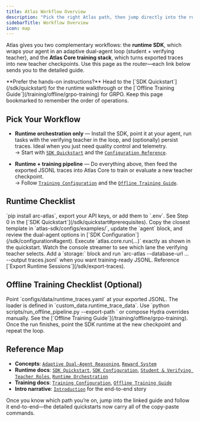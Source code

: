 ```yaml
---
title: Atlas Workflow Overview
description: "Pick the right Atlas path, then jump directly into the runtime or training quickstarts."
sidebarTitle: Workflow Overview
icon: map
---
```


Atlas gives you two complementary workflows: the **runtime SDK**, which wraps your agent in an adaptive dual-agent loop (student + verifying teacher), and the **Atlas Core training stack**, which turns exported traces into new teacher checkpoints. Use this page as the router—each link below sends you to the detailed guide.

<Info>
**Prefer the hands-on instructions?** Head to the [`SDK Quickstart`](/sdk/quickstart) for the runtime walkthrough or the [`Offline Training Guide`](/training/offline/grpo-training) for GRPO. Keep this page bookmarked to remember the order of operations.
</Info>

## Pick Your Workflow

- **Runtime orchestration only** — Install the SDK, point it at your agent, run tasks with the verifying teacher in the loop, and (optionally) persist traces. Ideal when you just need quality control and telemetry.  
  → Start with [`SDK Quickstart`](/sdk/quickstart) and the [`Configuration Reference`](/sdk/configuration).

- **Runtime + training pipeline** — Do everything above, then feed the exported JSONL traces into Atlas Core to train or evaluate a new teacher checkpoint.  
  → Follow [`Training Configuration`](/training/configuration) and the [`Offline Training Guide`](/training/offline/grpo-training).

## Runtime Checklist

<Steps>
  <Step title="Install & set credentials">
    `pip install arc-atlas`, export your API keys, or add them to `.env`. See Step 0 in the [`SDK Quickstart`](/sdk/quickstart#prerequisites).
  </Step>
  <Step title="Bring your own agent">
    Copy the closest template in `atlas-sdk/configs/examples/`, update the `agent` block, and review the dual-agent options in [`SDK Configuration`](/sdk/configuration#agent).
  </Step>
  <Step title="Run your first task">
    Execute `atlas.core.run(...)` exactly as shown in the quickstart. Watch the console streamer to see which lane the verifying teacher selects.
  </Step>
  <Step title="Persist & export (optional)">
    Add a `storage:` block and run `arc-atlas --database-url ... --output traces.jsonl` when you want training-ready JSONL. Reference [`Export Runtime Sessions`](/sdk/export-traces).
  </Step>
</Steps>

## Offline Training Checklist (Optional)

<Steps>
  <Step title="Load runtime traces">
    Point `configs/data/runtime_traces.yaml` at your exported JSONL. The loader is defined in `custom_data.runtime_trace_data`.
  </Step>
  <Step title="Launch GRPO or scoring">
    Use `python scripts/run_offline_pipeline.py --export-path <traces.jsonl>` or compose Hydra overrides manually. See the [`Offline Training Guide`](/training/offline/grpo-training).
  </Step>
  <Step title="Redeploy the verifying teacher">
    Once the run finishes, point the SDK runtime at the new checkpoint and repeat the loop.
  </Step>
</Steps>

## Reference Map

- **Concepts**: [`Adaptive Dual-Agent Reasoning`](/concepts/adaptive-dual-agent-reasoning), [`Reward System`](/concepts/reward-design)
- **Runtime docs**: [`SDK Quickstart`](/sdk/quickstart), [`SDK Configuration`](/sdk/configuration), [`Student & Verifying Teacher Roles`](/sdk/student-verifying-teacher-roles), [`Runtime Orchestration`](/sdk/orchestration)
- **Training docs**: [`Training Configuration`](/training/configuration), [`Offline Training Guide`](/training/offline/grpo-training)
- **Intro narrative**: [`Introduction`](/introduction) for the end-to-end story

Once you know which path you’re on, jump into the linked guide and follow it end-to-end—the detailed quickstarts now carry all of the copy-paste commands.

